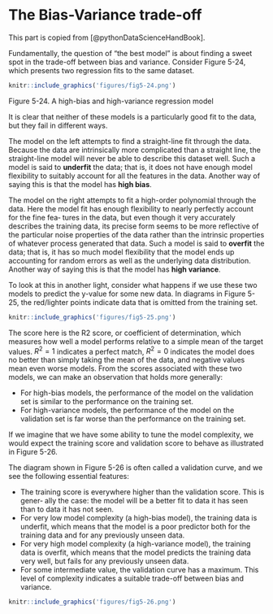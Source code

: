 # The Bias-Variance trade-off 

This part is copied from [@pythonDataScienceHandBook].


Fundamentally, the question of “the best model” is about finding a sweet spot in the trade-off between bias and variance. Consider Figure 5-24, which presents two regression fits to the same dataset.

``` r
knitr::include_graphics('figures/fig5-24.png')
```

Figure 5-24. A high-bias and high-variance regression model

It is clear that neither of these models is a particularly good fit to the data, but they fail in different ways.

The model on the left attempts to find a straight-line fit through the data. Because the data are intrinsically more complicated than a straight line, the straight-line model will never be able to describe this dataset well. Such a model is said to __underfit__ the data; that is, it does not have enough model flexibility to suitably account for all the features in the data. Another way of saying this is that the model has **high bias**.

The model on the right attempts to fit a high-order polynomial through the data. Here the model fit has enough flexibility to nearly perfectly account for the fine fea‐ tures in the data, but even though it very accurately describes the training data, its precise form seems to be more reflective of the particular noise properties of the data rather than the intrinsic properties of whatever process generated that data. Such a model is said to __overfit__ the data; that is, it has so much model flexibility that the model ends up accounting for random errors as well as the underlying data distribution. Another way of saying this is that the model has **high variance**.

To look at this in another light, consider what happens if we use these two models to predict the y-value for some new data. In diagrams in Figure 5-25, the red/lighter points indicate data that is omitted from the training set.


``` r
knitr::include_graphics('figures/fig5-25.png')
```


The score here is the R2 score, or coefficient of determination, which measures how well a model performs relative to a simple mean of the target values. $R^2 = 1$ indicates
a perfect match, $R^2 = 0$ indicates the model does no better than simply taking the mean of the data, and negative values mean even worse models. From the scores associated with these two models, we can make an observation that holds more generally:

- For high-bias models, the performance of the model on the validation set is similar to the performance on the training set.
- For high-variance models, the performance of the model on the validation set is far worse than the performance on the training set.

If we imagine that we have some ability to tune the model complexity, we would expect the training score and validation score to behave as illustrated in Figure 5-26.

The diagram shown in Figure 5-26 is often called a validation curve, and we see the following essential features:

- The training score is everywhere higher than the validation score. This is gener‐ ally the case: the model will be a better fit to data it has seen than to data it has not seen.
- For very low model complexity (a high-bias model), the training data is underfit, which means that the model is a poor predictor both for the training data and for any previously unseen data.
- For very high model complexity (a high-variance model), the training data is overfit, which means that the model predicts the training data very well, but fails for any previously unseen data.
- For some intermediate value, the validation curve has a maximum. This level of complexity indicates a suitable trade-off between bias and variance.


``` r
knitr::include_graphics('figures/fig5-26.png')
```

